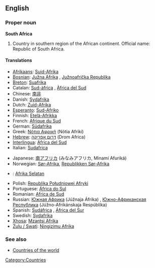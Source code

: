 ==English==

===Proper noun===
'''South Africa'''

# Country in southern region of the African continent. Official name: Republic of South Africa.

====Translations====
{{top}}
*[[Afrikaans]]: [[Suid-Afrika]]
*[[Bosnian]]: [[Južna Afrika]] {{f}}, [[Južnoafrička Republika]] {{f}}
*[[Breton]]: [[Suafrika]]
*Catalan: [[Sud-àfrica]] {{f}}, [[Àfrica del Sud]] {{f}}
*Chinese: [[南非]]
*Danish: [[Sydafrika]]
*Dutch: [[Zuid-Afrika]]
*[[Esperanto]]: [[Sud-Afriko]]
*Finnish: [[Etelä-Afrikka]]
*French: [[Afrique du Sud]] {{f}}
*German: [[Südafrika]] {{n}}
*Greek: [[Νότια Αφρική]] (Nótia Afrikí) {{f}}
*[[Hebrew]]: [[דרום אפריקה]] (Drom Africa)
*[[Interlingua]]: [[Africa del Sud]]
*Italian: [[Sudafrica]] {{m}}
{{mid}}
*Japanese: [[南アフリカ]] (みなみアフリカ, Minamí Afuriká)
*Norwegian: [[Sør-Afrika]], [[Republikken Sør-Afrika]]
*{{ms}}: [[Afrika Selatan]]
*Polish: [[Republika Południowej Afryki]] {{f}}
*Portuguese: [[África do Sul]] {{f}}
*Romanian: [[Africa de Sud]] {{f}}
*Russian: [[Южная Африка]] (Júžnaja Áfrika) {{f}}, [[Южно-Африканская Республика]] (Júžno-Afrikánskaja Respúblika) {{f}}
*Spanish: [[Sudáfrica]] {{f}}, [[África del Sur]] {{f}}
*Swedish: [[Sydafrika]]
*[[Xhosa]]: [[Mzantsi Afrika]]
*[[Zulu / Swati]]: [[Ningizimu Afrika]]
{{bottom}}

===See also===
*[[Countries of the world]]

[[Category:Countries]]